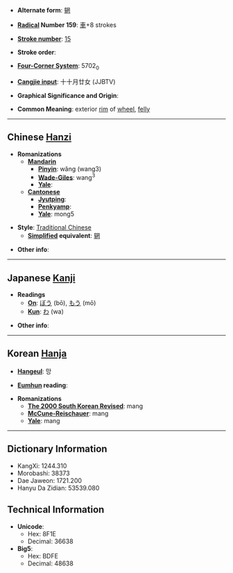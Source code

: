 * '''Alternate form''': [[辋]]

* '''[[Wiktionary:Chinese radical index| Radical]] Number 159''': [[Wiktionary:Chinese radical index 車|車]]+8 strokes

* '''[[Wiktionary:Chinese total strokes index|Stroke number]]''': [[Wiktionary:Chinese total strokes index 15|15]]

* '''Stroke order''': 

* '''[[Wiktionary:Chinese four corner index|Four-Corner System]]''': 5702<sub>0</sub>

* '''[[Wiktionary:Chinese Cangjie index|Cangjie input]]''': 十十月廿女 (JJBTV)

* '''Graphical Significance and Origin''': 

* '''Common Meaning''': exterior [[rim]] of [[wheel]], [[felly]]

----

== Chinese [[Hanzi]] ==

* '''Romanizations'''
** '''[[Mandarin]]'''
*** '''[[Pinyin]]''': wǎng (wang3)
*** '''[[Wade-Giles]]''': wang<sup>3</sup>
*** '''[[Yale]]''': 
** '''[[Cantonese]]'''
*** '''[[Jyutping]]''':
*** '''[[Penkyamp]]''': 
*** '''[[Yale]]''': mong5

* '''Style''': [[Traditional Chinese]] 
** '''[[Simplified Chinese|Simplified]] equivalent''': [[辋]]

* '''Other info''': 

----

== Japanese [[Kanji]] ==

* '''Readings'''
** '''[[On]]''': [[ぼう]] (bō), [[もう]] (mō)
** '''[[Kun]]''': [[わ]] (wa)

* '''Other info''':  

----

== Korean [[Hanja]] ==

* '''[[Hangeul]]''': 망

* '''[[Eumhun]] reading''': 

* '''Romanizations'''
** '''[[The 2000 South Korean Revised Romanization|The 2000 South Korean Revised]]''': mang
** '''[[McCune-Reischauer]]''': mang
** '''[[Yale]]''': mang

----

== Dictionary Information ==

* KangXi: 1244.310
* Morobashi: 38373
* Dae Jaweon: 1721.200
* Hanyu Da Zidian: 53539.080

== Technical Information ==

* '''Unicode''':
** Hex: 8F1E
** Decimal: 36638
* '''Big5''':
** Hex: BDFE
** Decimal: 48638